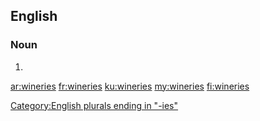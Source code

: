 ==English==

===Noun===
{{head|en|plural}}

# {{plural of|winery|lang=en}}

[[Category:English plurals ending in "-ies"]]

[[ar:wineries]]
[[fr:wineries]]
[[ku:wineries]]
[[my:wineries]]
[[fi:wineries]]